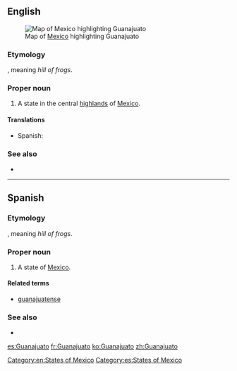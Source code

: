 ==English==
[[File:Mexico map, MX-GUA.svg|thumb|Map of [[Mexico]] highlighting Guanajuato]]
===Etymology===
{{etyl|pua|en}}, meaning ''hill of frogs''.

===Proper noun===
{{en-proper noun}}

# A state in the central [[highlands]] of [[Mexico]].

====Translations====
{{trans-top|state of Mexico}}
*Spanish: {{t+|es|Guanajuato|m}}
{{trans-mid}}
{{trans-bottom}}

===See also===
*{{pedialite}}

[[Category:en:States of Mexico]]

----

==Spanish==

===Etymology===
{{etyl|pua|es}}, meaning ''hill of frogs''.

===Proper noun===
{{es-proper noun|m}}

# A state of [[Mexico]].

====Related terms====
*[[guanajuatense]]

===See also===
* {{pedialite|lang=es}}

[[Category:es:States of Mexico]]

[[es:Guanajuato]]
[[fr:Guanajuato]]
[[ko:Guanajuato]]
[[zh:Guanajuato]]